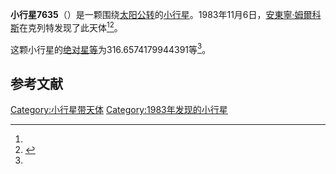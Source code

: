 {{Infobox planet
| bgcolour = #FFFFC0
| name = 7635
| symbol = 
| image = 
| caption = 
| discovery = yes
| discovery_ref = 
| discoverer = [[安東寧·姆爾科斯|安東寧·姆爾科斯]]
| discovery_site = [[克列特|克列特]] 
| discovered = 1983年11月6日
| designations = yes
| mp_name = 
| named_after = 
| alt_names = 1983 VH1/ 1994 VA3
| mp_category = [[主带小行星|主带小行星]]
| orbit_ref = <ref name="a">[http://ssd.jpl.nasa.gov/sbdb.cgi?sstr=7635 7635] {{Wayback|url=http://ssd.jpl.nasa.gov/sbdb.cgi?sstr=7635 |date=20201124025005 }}，小行星數據庫瀏覽器（JPL Small-Body Database Browser）－[[美国国家航空航天局|美国国家航空航天局]]喷气推进实验室</ref>
| epoch = 2456400.5 (2013年4月18日更新)
| aphelion = {{convert|3.40945801900467|AU|km|3|abbr=on|lk=out}}
| perihelion = {{convert|2.754613722455846|AU|km|3|abbr=on}}
| semimajor = {{convert|3.082035870730258|AU|km|3|abbr=on}}
| eccentricity = 0.106235671
| period = 1976.30951 [[日|日]]<br />5.41[[儒略年|儒略年]]
| avg_speed = 
| inclination = 11.10354871899434
| asc_node = 78.89583706992319
| mean_anomaly = 
| arg_peri = 316.6574179944391
| satellites = 
| physical_characteristics = yes
| dimensions = 
| mass = 
| density = 
| surface_grav = 
| escape_velocity = 
| sidereal_day = 
| axial_tilt = 
| pole_ecliptic_lat = 
| pole_ecliptic_lon = 
| albedo = 
| temperatures= 
| temp_name1 = 
| mean_temp_1 = 
| max_temp_1 = 
| temp_name2 = 
| max_temp_2 = 
| spectral_type = 
| abs_magnitude = 316.6574179944391
}}

'''小行星7635'''（{{lang-en|7635}}）是一颗围绕[[太阳|太阳]][[公转|公转]]的[[小行星|小行星]]。1983年11月6日，[[安東寧·姆爾科斯|安東寧·姆爾科斯]]在克列特发现了此天体<ref name="a" /><ref>{{cite news|title=小行星列表|url=http://cfa-www.harvard.edu/iau/lists/NumberedMPs.txt|accessdate=2013-07-08|newspaper=哈佛大学|archive-date=2008-05-17|archive-url=https://web.archive.org/web/20080517010638/http://cfa-www.harvard.edu/iau/lists/NumberedMPs.txt|dead-url=no}}</ref>。

这颗小行星的[[绝对星等|绝对星等]]为316.6574179944391等<ref name="a" />。

==参考文献==
{{reflist}}
{{Minor Planet Number|[[小行星7634|小行星7634]]|[[小行星7636|小行星7636]]}}

{{小天体}}

[[Category:小行星带天体|Category:小行星带天体]]
[[Category:1983年发现的小行星|Category:1983年发现的小行星]]

{{asteroid-stub}}